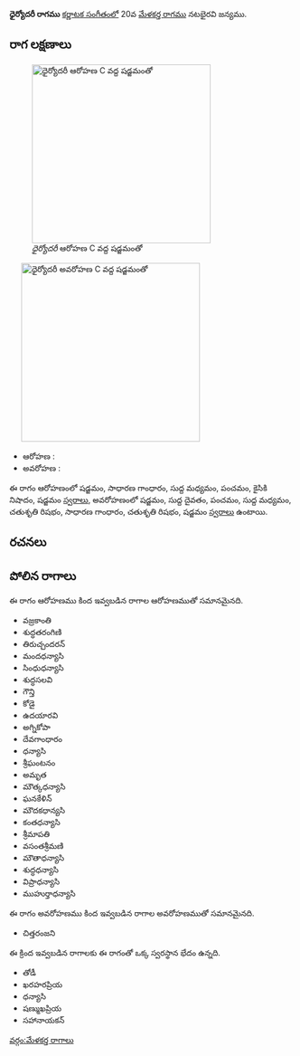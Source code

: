{{Infobox ragam
	| name          	=  ధైర్యోదరీ
	| synonym	    	= 
	| mela          	= 
	| chakra        	= 
	| janaka        	= 
	| type          	= ఔడవ-షడవ
	| arohanam      	= {{svaraC|S|G2|M1|P|N2|S'}} 
	| avarohanam    	= {{svaraC|S'|D1|P|M1|R2|G2|R2|S}}
	| jeeva         	=
	| chhaya        	=
	| nyasa         	=
	| vishesha      	= 
	| equivalent  		= 
}}
{{కర్ణాటక సంగీత రాగాలు}}
''' ధైర్యోదరీ రాగము''' [[కర్ణాటక సంగీతం]]లో 20వ [[మేళకర్త రాగము]] నటభైరవి జన్యము. 


==రాగ లక్షణాలు==
[[Image:dhairyodari_ar_kb2wiki.png|thumb|right|316px|'' ధైర్యోదరీ'' ఆరోహణ C వద్ద షడ్జమంతో]]
	[[Image:dhairyodari_av_kb2wiki.png|thumb|right|316px|'' ధైర్యోదరీ'' అవరోహణ C వద్ద షడ్జమంతో]]

* ఆరోహణ : {{svaraC|S|G2|M1|P|N2|S'}} 
* అవరోహణ : {{svaraC|S'|D1|P|M1|R2|G2|R2|S}}

ఈ రాగం ఆరోహణంలో షడ్జమం, సాధారణ  గాంధారం, సుద్ద మధ్యమం, పంచమం, కైసికి నిషాదం, షడ్జమం [[స్వరాలు]], అవరోహణంలో షడ్జమం, సుద్ద దైవతం, పంచమం, సుద్ద మధ్యమం, చతుశృతి రిషభం, సాధారణ  గాంధారం, చతుశృతి రిషభం, షడ్జమం [[స్వరాలు]] ఉంటాయి.

==రచనలు==



==పోలిన రాగాలు==
ఈ రాగం ఆరోహణము కింద ఇవ్వబడిన రాగాల ఆరోహణముతో సమానమైనది.
* వజ్రకాంతి
* శుద్ధతరంగిణి
* తిరుచ్చందరన్
* మందధన్యాసి
* సింధుధన్యాసి
*  శుద్ధసలవి
* గౌన్తి
* కోడై
* ఉదయారవి
* అగ్నికోపా
* దేవగాంధారం
* ధన్యాసి
* శ్రీఘంటనం
* అమృత
* మౌత్కధన్యాసి
* ఘనకేళిన్
* మౌదకధాన్యసి
* కంతధన్యాసి
* శ్రీమాపతి
* వసంతశ్రీమణి
* మౌతాధన్యాసి
* శుద్ధధన్యాసి
* విప్రాధన్యాసి
* ముహుర్తాధన్యాసి

ఈ రాగం అవరోహణము కింద ఇవ్వబడిన రాగాల అవరోహణముతో సమానమైనది.
* చిత్తరంజని

ఈ క్రింద ఇవ్వబడిన రాగాలకు ఈ రాగంతో ఒక్క స్వరస్థాన భేదం ఉన్నది.
* తోడీ
* ఖరహరప్రియ
* ధన్యాసి
* షణ్ముఖప్రియ
* సహానాయకన్



[[వర్గం:మేళకర్త రాగాలు]]